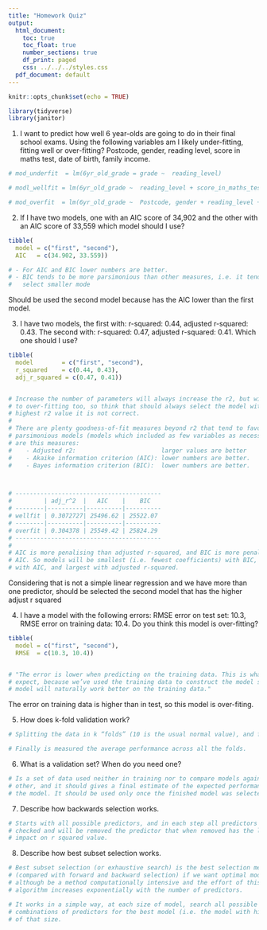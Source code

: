 ```yaml
---
title: "Homework Quiz"
output:
  html_document:
    toc: true
    toc_float: true
    number_sections: true
    df_print: paged
    css: ../../../styles.css
  pdf_document: default
---
```


```r
knitr::opts_chunk$set(echo = TRUE)
```

```r
library(tidyverse)
library(janitor)
```


1. I want to predict how well 6 year-olds are going to do in their final school exams. Using the following variables am I likely under-fitting, fitting well or over-fitting? Postcode, gender, reading level, score in maths test, date of birth, family income.
```r
# mod_underfit  = lm(6yr_old_grade = grade ~  reading_level)

# modl_wellfit = lm(6yr_old_grade ~  reading_level + score_in_maths_test + family_income)

# mod_overfit  = lm(6yr_old_grade ~  Postcode, gender + reading_level + score_in_maths_test + date_of_birth + family_income)
```




2. If I have two models, one with an AIC score of 34,902 and the other with an AIC score of 33,559 which model should I use?
```r
tibble(
  model = c("first", "second"),
  AIC   = c(34.902, 33.559))

# - For AIC and BIC lower numbers are better.
# - BIC tends to be more parsimonious than other measures, i.e. it tends to 
#   select smaller mode
```
Should be used the second model because has the AIC lower than the first model.



3. I have two models, the first with: r-squared: 0.44, adjusted r-squared: 0.43. The second with: r-squared: 0.47, adjusted r-squared: 0.41. Which one should I use?
```r
tibble(
  model        = c("first", "second"),
  r_squared    = c(0.44, 0.43),
  adj_r_squared = c(0.47, 0.41))


# Increase the number of parameters will always increase the r2, but will lead 
# to over-fitting too, so think that should always select the model with the 
# highest r2 value it is not correct.
# 
# There are plenty goodness-of-fit measures beyond r2 that tend to favour 
# parsimonious models (models which included as few variables as necessary), 
# are this measures:
#    - Adjusted r2:                        larger values are better
#    - Akaike information criterion (AIC): lower numbers are better.
#    - Bayes information criterion (BIC):  lower numbers are better.



# -----------------------------------------
#         | adj_r^2  |   AIC    |    BIC
# --------|----------|----------|----------
# wellfit | 0.3072727| 25496.62 | 25522.07
# --------|----------|----------|----------
# overfit | 0.304378 | 25549.42 | 25824.29
# -----------------------------------------
# 
# AIC is more penalising than adjusted r-squared, and BIC is more penalising than
# AIC. So models will be smallest (i.e. fewest coefficients) with BIC, less small
# with AIC, and largest with adjusted r-squared.
```
Considering that is not a simple linear regression and we have more than one 
predictor, should be selected the second model that has the higher 
adjust r squared



4. I have a model with the following errors: RMSE error on test set: 10.3, RMSE error on training data: 10.4. Do you think this model is over-fitting?
```r
tibble(
  model = c("first", "second"),
  RMSE  = c(10.3, 10.4))


# "The error is lower when predicting on the training data. This is what we’d 
# expect, because we’ve used the training data to construct the model so our 
# model will naturally work better on the training data."
```
The error on training data is higher than in test, so this model is over-fiting.


5. How does k-fold validation work?
```r
# Splitting the data in k “folds” (10 is the usual normal value), and for each fold, is fitted on all the other data and test on that fold. Finally you measure average performance across all the folds.

# Finally is measured the average performance across all the folds.
```


6. What is a validation set? When do you need one?
```r
# Is a set of data used neither in training nor to compare models against each 
# other, and it should gives a final estimate of the expected performance of
# the model. It should be used only once the finished model was selected.
```



7. Describe how backwards selection works.
```r
# Starts with all possible predictors, and in each step all predictors will be 
# checked and will be removed the predictor that when removed has the lower 
# impact on r squared value.
```


8. Describe how best subset selection works.
```r
# Best subset selection (or exhaustive search) is the best selection method 
# (compared with forward and backward selection) if we want optimal models, 
# although be a method computationally intensive and the effort of this 
# algorithm increases exponentially with the number of predictors.

# It works in a simple way, at each size of model, search all possible 
# combinations of predictors for the best model (i.e. the model with highest r2)
# of that size.
```





